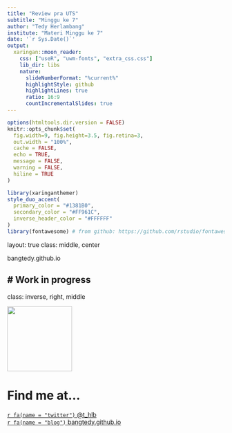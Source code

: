 ```yaml
---
title: "Review pra UTS"
subtitle: "Minggu ke 7"
author: "Tedy Herlambang"
institute: "Materi Minggu ke 7"
date: '`r Sys.Date()`'
output:
  xaringan::moon_reader:
    css: ["useR", "uwm-fonts", "extra_css.css"]
    lib_dir: libs
    nature:
      slideNumberFormat: "%current%"
      highlightStyle: github
      highlightLines: true
      ratio: 16:9
      countIncrementalSlides: true
---
```

```r
options(htmltools.dir.version = FALSE)
knitr::opts_chunk$set(
  fig.width=9, fig.height=3.5, fig.retina=3,
  out.width = "100%",
  cache = FALSE,
  echo = TRUE,
  message = FALSE, 
  warning = FALSE,
  hiline = TRUE
)
```

```r
library(xaringanthemer)
style_duo_accent(
  primary_color = "#1381B0",
  secondary_color = "#FF961C",
  inverse_header_color = "#FFFFFF"
)
library(fontawesome) # from github: https://github.com/rstudio/fontawesome
```
layout: true
class: middle, center
  
<div class="my-footer"><span>bangtedy.github.io</span></div>

<!-- this adds the link footer to all slides, depends on my-footer class in css-->
---

# Work in progress
---
class: inverse, right, middle

<img class= "circle" src="https://github.com/bangtedy.png" width="150px"/>

# Find me at...

[`r fa(name = "twitter")` @t_hlb](http://twitter.com/t_hlb)  
[`r fa(name = "blog")` bangtedy.github.io](https://bangtedy.github.io)